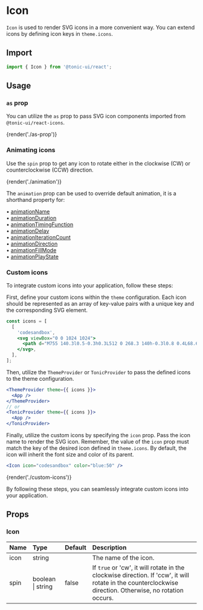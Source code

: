 # Icon

`Icon` is used to render SVG icons in a more convenient way. You can extend icons by defining icon keys in `theme.icons`.

## Import

```js
import { Icon } from '@tonic-ui/react';
```

## Usage

### `as` prop

You can utilize the `as` prop to pass SVG icon components imported from `@tonic-ui/react-icons`.

{render('./as-prop')}

### Animating icons

Use the `spin` prop to get any icon to rotate either in the clockwise (CW) or counterclockwise (CCW) direction.

{render('./animation')}

The `animation` prop can be used to override default animation, it is a shorthand property for:

• [animationName](https://developer.mozilla.org/en-US/docs/Web/CSS/animation-name)<br/>
• [animationDuration](https://developer.mozilla.org/en-US/docs/Web/CSS/animation-duration)<br/>
• [animationTimingFunction](https://developer.mozilla.org/en-US/docs/Web/CSS/animation-timing-function)<br/>
• [animationDelay](https://developer.mozilla.org/en-US/docs/Web/CSS/animation-delay)<br/>
• [animationIterationCount](https://developer.mozilla.org/en-US/docs/Web/CSS/animation-iteration-count)<br/>
• [animationDirection](https://developer.mozilla.org/en-US/docs/Web/CSS/animation-direction)<br/>
• [animationFillMode](https://developer.mozilla.org/en-US/docs/Web/CSS/animation-fill-mode)<br/>
• [animationPlayState](https://developer.mozilla.org/en-US/docs/Web/CSS/animation-play-state)<br/>

### Custom icons

To integrate custom icons into your application, follow these steps:

First, define your custom icons within the `theme` configuration. Each icon should be represented as an array of key-value pairs with a unique key and the corresponding SVG element.

```jsx
const icons = [
  [
    'codesandbox',
    <svg viewBox="0 0 1024 1024">
      <path d="M755 140.3l0.5-0.3h0.3L512 0 268.3 140h-0.3l0.8 0.4L68.6 256v512L512 1024l443.4-256V256L755 140.3z m-30 506.4v171.2L548 920.1V534.7L883.4 341v215.7l-158.4 90z m-584.4-90.6V340.8L476 534.4v385.7L300 818.5V646.7l-159.4-90.6zM511.7 280l171.1-98.3 166.3 96-336.9 194.5-337-194.6 165.7-95.7L511.7 280z" />
    </svg>,
  ],
];
```

Then, utilize the `ThemeProvider` or `TonicProvider` to pass the defined icons to the theme configuration.

```jsx
<ThemeProvider theme={{ icons }}>
  <App />
</ThemeProvider>
// or
<TonicProvider theme={{ icons }}>
  <App />
</TonicProvider>
```

Finally, utilize the custom icons by specifying the `icon` prop. Pass the icon name to render the SVG icon. Remember, the value of the `icon` prop must match the key of the desired icon defined in `theme.icons`. By default, the icon will inherit the font size and color of its parent.

```jsx
<Icon icon="codesandbox" color="blue:50" />
```

{render('./custom-icons')}

By following these steps, you can seamlessly integrate custom icons into your application.

## Props

### Icon

| Name | Type | Default | Description |
| :--- | :--- | :------ | :---------- |
| icon | string | | The name of the icon. |
| spin | boolean \| string | false | If `true` or 'cw', it will rotate in the clockwise direction. If 'ccw', it will rotate in the counterclockwise direction. Otherwise, no rotation occurs. |
